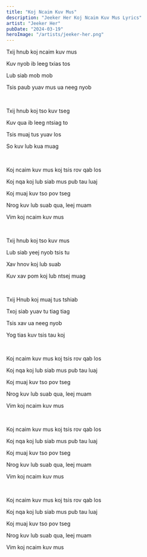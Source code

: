 ```yaml
---
title: "Koj Ncaim Kuv Mus"
description: "Jeeker Her Koj Ncaim Kuv Mus Lyrics"
artist: "Jeeker Her"
pubDate: "2024-03-19"
heroImage: "/artists/jeeker-her.png"
---
```


Txij hnub koj ncaim kuv mus

Kuv nyob ib leeg txias tos

Lub siab mob mob

Tsis paub yuav mus ua neeg nyob

<br />

Txij hnub koj tso kuv tseg

Kuv qua ib leeg ntsiag to

Tsis muaj tus yuav los

So kuv lub kua muag

<br />

Koj ncaim kuv mus koj tsis rov qab los

Koj nqa koj lub siab mus pub tau luaj

Koj muaj kuv tso pov tseg

Nrog kuv lub suab qua, leej muam

Vim koj ncaim kuv mus

<br />

Txij hnub koj tso kuv mus

Lub siab yeej nyob tsis tu

Xav hnov koj lub suab

Kuv xav pom koj lub ntsej muag

<br />

Txij Hnub koj muaj tus tshiab

Txoj siab yuav tu tiag tiag

Tsis xav ua neeg nyob

Yog tias kuv tsis tau koj

<br />

Koj ncaim kuv mus koj tsis rov qab los

Koj nqa koj lub siab mus pub tau luaj

Koj muaj kuv tso pov tseg

Nrog kuv lub suab qua, leej muam

Vim koj ncaim kuv mus

<br />

Koj ncaim kuv mus koj tsis rov qab los

Koj nqa koj lub siab mus pub tau luaj

Koj muaj kuv tso pov tseg

Nrog kuv lub suab qua, leej muam

Vim koj ncaim kuv mus

<br />

Koj ncaim kuv mus koj tsis rov qab los

Koj nqa koj lub siab mus pub tau luaj

Koj muaj kuv tso pov tseg

Nrog kuv lub suab qua, leej muam

Vim koj ncaim kuv mus

